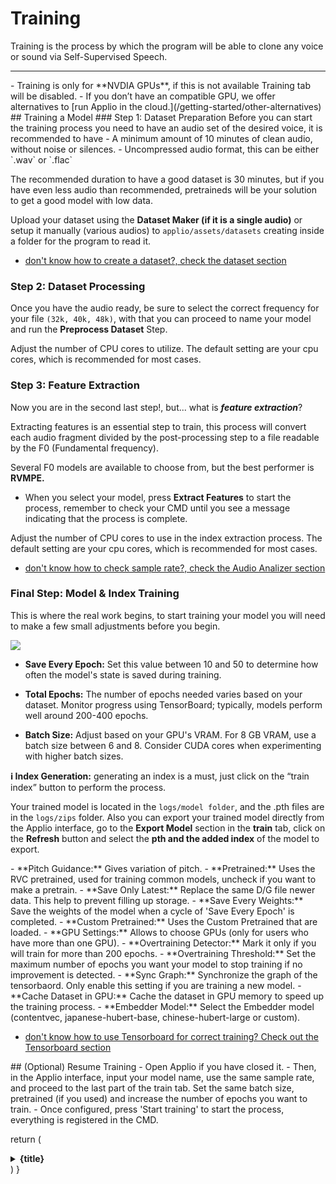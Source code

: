 

# Training

Training is the process by which the program will be able to clone any voice or sound via Self-Supervised Speech.

---

<Callout type="warning" emoji="⚠️">
  - Training is only for **NVDIA GPUs**, if this is not available
  Training tab will be disabled.
  - If you don’t have an compatible GPU, we offer alternatives to [run Applio in the cloud.](/getting-started/other-alternatives)
</Callout>

<Steps>
## Training a Model
 ### Step 1: Dataset Preparation
 Before you can start the training process you need to have an audio set of the desired voice, it is recommended to have
- A minimum amount of 10 minutes of clean audio, without noise or silences.
- Uncompressed audio format, this can be either `.wav` or `.flac`

The recommended duration to have a good dataset is 30 minutes, but if you have even less audio than recommended, pretraineds will be your solution to get a good model with low data.

Upload your dataset using the **Dataset Maker (if it is a single audio)** or setup it manually (various audios) to `applio/assets/datasets` creating inside a folder for the program to read it.

- [don't know how to create a dataset?, check the dataset section](/guides/create-datasets/create-datasets)

### Step 2: Dataset Processing

Once you have the audio ready, be sure to select the correct frequency for your file `(32k, 40k, 48k)`, with that you can proceed to name your model and run the **Preprocess Dataset** Step.

Adjust the number of CPU cores to utilize. The default setting are your cpu cores, which is recommended for most cases.

### Step 3: Feature Extraction
Now you are in the second last step!, but... what is ***feature extraction***?

Extracting features is an essential step to train, this process will convert each audio fragment divided by the post-processing step to a file readable by the F0 (Fundamental frequency).

Several F0 models are available to choose from, but the best performer is **RVMPE.**
- When you select your model, press **Extract Features** to start the process, remember to check your CMD until you see a message indicating that the process is complete.

Adjust the number of CPU cores to use in the index extraction process. The default setting are your cpu cores, which is recommended for most cases.

- [don't know how to check sample rate?, check the Audio Analizer section](/getting-started/audio-analizer)

### Final Step: Model & Index Training 

This is where the real work begins, to start training your model you will need to make a few small adjustments before you begin.

![](/Training-Example.png)

- **Save Every Epoch:** Set this value between 10 and 50 to determine how often the model's state is saved during training.

- **Total Epochs:** The number of epochs needed varies based on your dataset. Monitor progress using TensorBoard; typically, models perform well around 200-400 epochs.

- **Batch Size:** Adjust based on your GPU's VRAM. For 8 GB VRAM, use a batch size between 6 and 8. Consider CUDA cores when experimenting with higher batch sizes.

**ℹ️ Index Generation:** generating an index is a must, just click on the “train index” button to perform the process.

Your trained model is located in the `logs/model folder`, and the .pth files are in the `logs/zips` folder. Also you can export your trained model directly from the Applio interface, go to the **Export Model** section in the **train** tab, click on the **Refresh** button and select the **pth and the added index** of the model to export.

<FAQBox title="Other Options">
- **Pitch Guidance:** Gives variation of pitch.
- **Pretrained:** Uses the RVC pretrained, used for training common models, uncheck if you want to make a pretrain.
- **Save Only Latest:** Replace the same D/G file newer data. This help to prevent filling up storage.
- **Save Every Weights:** Save the weights of the model when a cycle of 'Save Every Epoch' is completed.
- **Custom Pretrained:** Uses the Custom Pretrained that are loaded.
- **GPU Settings:** Allows to choose GPUs (only for users who have more than one GPU).
- **Overtraining Detector:** Mark it only if you will train for more than 200 epochs.
- **Overtraining Threshold:** Set the maximum number of epochs you want your model to stop training if no improvement is detected.
- **Sync Graph:** Synchronize the graph of the tensorbaord. Only enable this setting if you are training a new model.
- **Cache Dataset in GPU:** Cache the dataset in GPU memory to speed up the training process.
- **Embedder Model:** Select the Embedder model (contentvec, japanese-hubert-base, chinese-hubert-large or custom).

</FAQBox>

- [don't know how to use Tensorboard for correct training? Check out the Tensorboard section](/getting-started/tensorboard)

</Steps>
<Steps>
## (Optional) Resume Training
- Open Applio if you have closed it.
- Then, in the Applio interface, input your model name, use the same sample rate, and proceed to the last part of the train tab. Set the same batch size, pretrained (if you used) and increase the number of epochs you want to train.
- Once configured, press 'Start training' to start the process, everything is registered in the CMD.
</Steps>

  return (
    <details
      close
      className="last-of-type:mb-0 rounded-lg bg-neutral-50 dark:bg-neutral-800 p-2 mt-4"
    >
      <summary>
        <strong className="text-lg">{title}</strong>
      </summary>
      <div className="nx-p-2">{children}</div>
    </details>
  )
}
